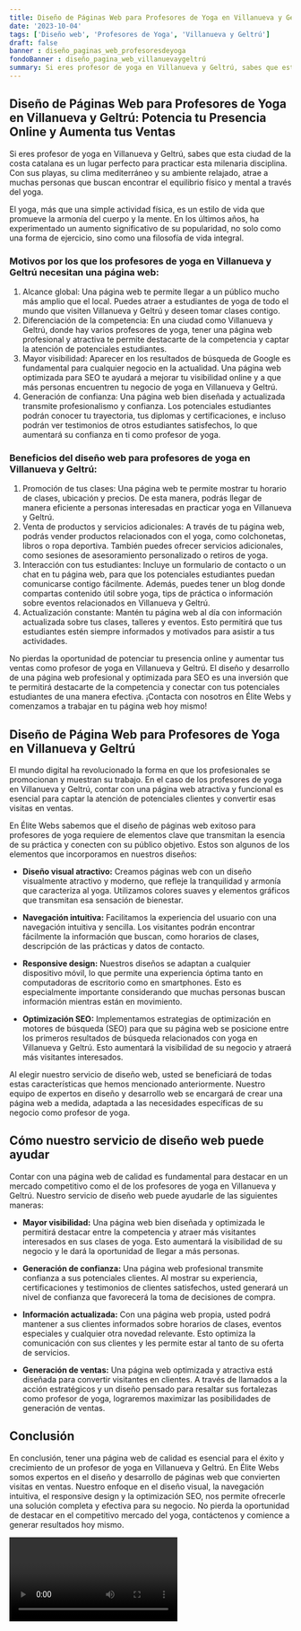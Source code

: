 ```yaml
---
title: Diseño de Páginas Web para Profesores de Yoga en Villanueva y Geltrú
date: '2023-10-04'
tags: ['Diseño web', 'Profesores de Yoga', 'Villanueva y Geltrú']
draft: false
banner : diseño_paginas_web_profesoresdeyoga
fondoBanner : diseño_pagina_web_villanuevaygeltrú
summary: Si eres profesor de yoga en Villanueva y Geltrú, sabes que esta ciudad de la costa catalana es un lugar perfecto para practicar esta milenaria disciplina. Con sus playas, su clima mediterráneo y su ambiente relajado, atrae a muchas personas que buscan encontrar el equilibrio físico y mental a través del yoga.
---
```


## Diseño de Páginas Web para Profesores de Yoga en Villanueva y Geltrú: Potencia tu Presencia Online y Aumenta tus Ventas

Si eres profesor de yoga en Villanueva y Geltrú, sabes que esta ciudad de la costa catalana es un lugar perfecto para practicar esta milenaria disciplina. Con sus playas, su clima mediterráneo y su ambiente relajado, atrae a muchas personas que buscan encontrar el equilibrio físico y mental a través del yoga.

El yoga, más que una simple actividad física, es un estilo de vida que promueve la armonía del cuerpo y la mente. En los últimos años, ha experimentado un aumento significativo de su popularidad, no solo como una forma de ejercicio, sino como una filosofía de vida integral.

### Motivos por los que los profesores de yoga en Villanueva y Geltrú necesitan una página web:
1. Alcance global: Una página web te permite llegar a un público mucho más amplio que el local. Puedes atraer a estudiantes de yoga de todo el mundo que visiten Villanueva y Geltrú y deseen tomar clases contigo.
2. Diferenciación de la competencia: En una ciudad como Villanueva y Geltrú, donde hay varios profesores de yoga, tener una página web profesional y atractiva te permite destacarte de la competencia y captar la atención de potenciales estudiantes.
3. Mayor visibilidad: Aparecer en los resultados de búsqueda de Google es fundamental para cualquier negocio en la actualidad. Una página web optimizada para SEO te ayudará a mejorar tu visibilidad online y a que más personas encuentren tu negocio de yoga en Villanueva y Geltrú.
4. Generación de confianza: Una página web bien diseñada y actualizada transmite profesionalismo y confianza. Los potenciales estudiantes podrán conocer tu trayectoria, tus diplomas y certificaciones, e incluso podrán ver testimonios de otros estudiantes satisfechos, lo que aumentará su confianza en ti como profesor de yoga.

### Beneficios del diseño web para profesores de yoga en Villanueva y Geltrú:
1. Promoción de tus clases: Una página web te permite mostrar tu horario de clases, ubicación y precios. De esta manera, podrás llegar de manera eficiente a personas interesadas en practicar yoga en Villanueva y Geltrú.
2. Venta de productos y servicios adicionales: A través de tu página web, podrás vender productos relacionados con el yoga, como colchonetas, libros o ropa deportiva. También puedes ofrecer servicios adicionales, como sesiones de asesoramiento personalizado o retiros de yoga.
3. Interacción con tus estudiantes: Incluye un formulario de contacto o un chat en tu página web, para que los potenciales estudiantes puedan comunicarse contigo fácilmente. Además, puedes tener un blog donde compartas contenido útil sobre yoga, tips de práctica o información sobre eventos relacionados en Villanueva y Geltrú.
4. Actualización constante: Mantén tu página web al día con información actualizada sobre tus clases, talleres y eventos. Esto permitirá que tus estudiantes estén siempre informados y motivados para asistir a tus actividades.

No pierdas la oportunidad de potenciar tu presencia online y aumentar tus ventas como profesor de yoga en Villanueva y Geltrú. El diseño y desarrollo de una página web profesional y optimizada para SEO es una inversión que te permitirá destacarte de la competencia y conectar con tus potenciales estudiantes de una manera efectiva. ¡Contacta con nosotros en Élite Webs y comenzamos a trabajar en tu página web hoy mismo!

<GifSeo />

<Cta />

## Diseño de Página Web para Profesores de Yoga en Villanueva y Geltrú

El mundo digital ha revolucionado la forma en que los profesionales se promocionan y muestran su trabajo. En el caso de los profesores de yoga en Villanueva y Geltrú, contar con una página web atractiva y funcional es esencial para captar la atención de potenciales clientes y convertir esas visitas en ventas.

En Élite Webs sabemos que el diseño de páginas web exitoso para profesores de yoga requiere de elementos clave que transmitan la esencia de su práctica y conecten con su público objetivo. Estos son algunos de los elementos que incorporamos en nuestros diseños:

- **Diseño visual atractivo:** Creamos páginas web con un diseño visualmente atractivo y moderno, que refleje la tranquilidad y armonía que caracteriza al yoga. Utilizamos colores suaves y elementos gráficos que transmitan esa sensación de bienestar.

- **Navegación intuitiva:** Facilitamos la experiencia del usuario con una navegación intuitiva y sencilla. Los visitantes podrán encontrar fácilmente la información que buscan, como horarios de clases, descripción de las prácticas y datos de contacto.

- **Responsive design:** Nuestros diseños se adaptan a cualquier dispositivo móvil, lo que permite una experiencia óptima tanto en computadoras de escritorio como en smartphones. Esto es especialmente importante considerando que muchas personas buscan información mientras están en movimiento.

- **Optimización SEO:** Implementamos estrategias de optimización en motores de búsqueda (SEO) para que su página web se posicione entre los primeros resultados de búsqueda relacionados con yoga en Villanueva y Geltrú. Esto aumentará la visibilidad de su negocio y atraerá más visitantes interesados.

Al elegir nuestro servicio de diseño web, usted se beneficiará de todas estas características que hemos mencionado anteriormente. Nuestro equipo de expertos en diseño y desarrollo web se encargará de crear una página web a medida, adaptada a las necesidades específicas de su negocio como profesor de yoga.

## Cómo nuestro servicio de diseño web puede ayudar

Contar con una página web de calidad es fundamental para destacar en un mercado competitivo como el de los profesores de yoga en Villanueva y Geltrú. Nuestro servicio de diseño web puede ayudarle de las siguientes maneras:

- **Mayor visibilidad:** Una página web bien diseñada y optimizada le permitirá destacar entre la competencia y atraer más visitantes interesados en sus clases de yoga. Esto aumentará la visibilidad de su negocio y le dará la oportunidad de llegar a más personas.

- **Generación de confianza:** Una página web profesional transmite confianza a sus potenciales clientes. Al mostrar su experiencia, certificaciones y testimonios de clientes satisfechos, usted generará un nivel de confianza que favorecerá la toma de decisiones de compra.

- **Información actualizada:** Con una página web propia, usted podrá mantener a sus clientes informados sobre horarios de clases, eventos especiales y cualquier otra novedad relevante. Esto optimiza la comunicación con sus clientes y les permite estar al tanto de su oferta de servicios.

- **Generación de ventas:** Una página web optimizada y atractiva está diseñada para convertir visitantes en clientes. A través de llamados a la acción estratégicos y un diseño pensado para resaltar sus fortalezas como profesor de yoga, lograremos maximizar las posibilidades de generación de ventas.

## Conclusión

En conclusión, tener una página web de calidad es esencial para el éxito y crecimiento de un profesor de yoga en Villanueva y Geltrú. En Élite Webs somos expertos en el diseño y desarrollo de páginas web que convierten visitas en ventas. Nuestro enfoque en el diseño visual, la navegación intuitiva, el responsive design y la optimización SEO, nos permite ofrecerle una solución completa y efectiva para su negocio. No pierda la oportunidad de destacar en el competitivo mercado del yoga, contáctenos y comience a generar resultados hoy mismo.

<Video />

<CtaBot job='Profesores de Yoga' city='Villanueva y Geltrú'/>

<Gmaps query='Villanueva y Geltrú+españa+maps' />